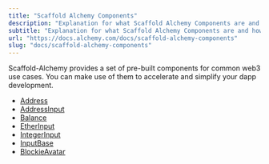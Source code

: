 ```yaml
---
title: "Scaffold Alchemy Components"
description: "Explanation for what Scaffold Alchemy Components are and how you can use them to build your dApp faster"
subtitle: "Explanation for what Scaffold Alchemy Components are and how you can use them to build your dApp faster"
url: "https://docs.alchemy.com/docs/scaffold-alchemy-components"
slug: "docs/scaffold-alchemy-components"
---
```


Scaffold-Alchemy provides a set of pre-built components for common web3 use cases. You can make use of them to accelerate and simplify your dapp development.

* [Address](/docs/scaffold-address)
* [AddressInput](/docs/scaffold-address-input)
* [Balance](/docs/scaffold-balance)
* [EtherInput](/docs/scaffold-ether-input)
* [IntegerInput](/docs/scaffold-integer-input)
* [InputBase](/docs/scaffold-input-base)
* [BlockieAvatar](/docs/scaffold-blockie-avatar)
